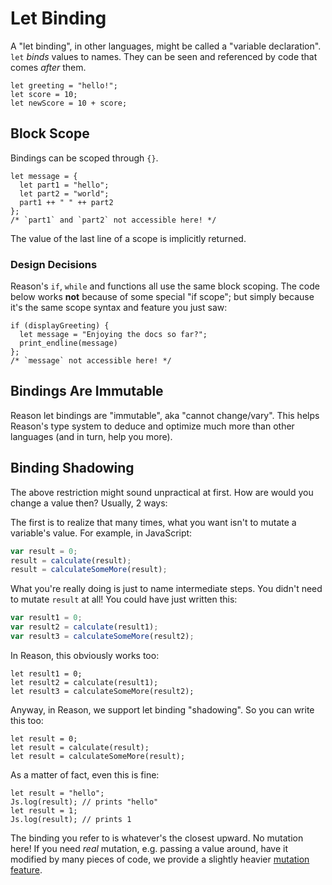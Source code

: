 # Let Binding

A "let binding", in other languages, might be called a "variable declaration". `let` _binds_ values to names. They can be seen and referenced by code that comes _after_ them.

```reason
let greeting = "hello!";
let score = 10;
let newScore = 10 + score;
```

## Block Scope

Bindings can be scoped through `{}`.

```reason
let message = {
  let part1 = "hello";
  let part2 = "world";
  part1 ++ " " ++ part2
};
/* `part1` and `part2` not accessible here! */
```

The value of the last line of a scope is implicitly returned.

### Design Decisions

Reason's `if`, `while` and functions all use the same block scoping. The code below works **not** because of some special "if scope"; but simply because it's the same scope syntax and feature you just saw:

```reason
if (displayGreeting) {
  let message = "Enjoying the docs so far?";
  print_endline(message)
};
/* `message` not accessible here! */
```

## Bindings Are Immutable

Reason let bindings are "immutable", aka "cannot change/vary". This helps Reason's type system to deduce and optimize much more than other languages (and in turn, help you more).

## Binding Shadowing

The above restriction might sound unpractical at first. How are would you change a value then? Usually, 2 ways:

The first is to realize that many times, what you want isn't to mutate a variable's value. For example, in JavaScript:

```js
var result = 0;
result = calculate(result);
result = calculateSomeMore(result);
```

What you're really doing is just to name intermediate steps. You didn't need to mutate `result` at all! You could have just written this:

```js
var result1 = 0;
var result2 = calculate(result1);
var result3 = calculateSomeMore(result2);
```

In Reason, this obviously works too:

```re
let result1 = 0;
let result2 = calculate(result1);
let result3 = calculateSomeMore(result2);
```

Anyway, in Reason, we support let binding "shadowing". So you can write this too:

```re
let result = 0;
let result = calculate(result);
let result = calculateSomeMore(result);
```

As a matter of fact, even this is fine:

```re
let result = "hello";
Js.log(result); // prints "hello"
let result = 1;
Js.log(result); // prints 1
```

The binding you refer to is whatever's the closest upward. No mutation here!
If you need _real_ mutation, e.g. passing a value around, have it modified by many pieces of code, we provide a slightly heavier [mutation feature](mutation.md).
